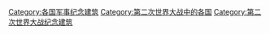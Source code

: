 
[[Category:各国军事纪念建筑|Category:各国军事纪念建筑]]
[[Category:第二次世界大战中的各国|Category:第二次世界大战中的各国]]
[[Category:第二次世界大战纪念建筑|Category:第二次世界大战纪念建筑]]
